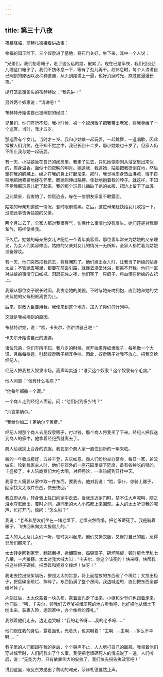```yaml
---
---
---
```

title: 第三十八夜
---






夜幕降临，莎赫札德接着讲故事：





幸福的国王陛下，三个奴隶进了墓地，将石门关好，坐下来，其中一个人说：

“兄弟们，我们抬着箱子，走了这么远的路，很累了。现在已是半夜，我们也没劲儿埋这口箱子了。我们不妨休息一下，等有了劲儿再干。趁休息时，每个人讲讲自己阉割的原因以及种种遭遇，从头到尾讲上一遍，也好消磨时光，熬过这漫漫长夜。”

提灯笼拿鷃雀头的布赫特说：“我先讲！”

另外两个奴隶说：“请讲吧！”

布赫特开始讲自己被阉割的经过：





兄弟们，你们有所不知，我小时候，被一个奴隶贩子把我带出老家，将我卖给了一个巡官。当时，我才五岁。

那巡官有个女儿，当时才三岁。我和小姑娘一起玩耍，一起跳舞，一道唱歌，因此常被人们讥笑。在不知不觉之中，我已长到十二岁，那小姑娘也十岁了，但家人仍不阻止我与她一起玩耍。

有一天，小姑娘坐在自己的闺房里，我走了进去，只见她像刚刚从浴室里出来似的，周身溢香，面似十四夜晚的明月。她逗我，我逗她，姑娘把我摁倒在地，然后骑在我的胸脯上，继之在我的身上打起滚来。那时，我觉得周身热血沸腾，情不自禁地把她紧紧地搂在怀里，而她则伸出胳膊，使劲地抱着我的脖子。就这样，不知不觉我那玩意儿挺了起来，我的那个玩意儿捅破了她的衣服，裙边上留下了血斑。

见此情景，我害怕了，惊慌逃去，躲在一位朋友家里不敢露面。

姑娘的母亲知道这一情况，登时眼前昏黑。之后，这位母亲赶快给女儿收拾一下，没把此事告诉姑娘的父亲。

两个月过去了，全家人都对我很客气，仿佛什么事情也没有发生。她们还是对我很和气，照样使唤我。

不久后，姑娘的母亲把女儿许配给一个青年美容师。那位青年常来为姑娘的父亲理发，为女人们美容修面。姑娘的父亲对女儿的情况一无所知，全家人都忙着为姑娘准备嫁妆。

有一天，他们突然把我抓去，将我阉割了。他们嫁出女儿时，让我当了新娘的贴身太监；不管她去哪里，都要在前面引路，就连去澡堂沐浴，都离不开我。他们一直对姑娘的事情守口如瓶。洞房花烛之夜，他们宰了一只鸽子，将血滴在新娘的衣裙上。

我跟从那位女子很长时间。我贪恋她的美貌，不时与她亲吻拥抱，直到她和她的丈夫及她的父母相继离世为止。

后来，财政大臣要用我，我便来到这个地方，加入了你们的行列中。

这就是我被阉割的原因。





布赫特讲完，说：“喂，卡夫尔，你讲讲自己吧！”

卡夫尔开始讲自己的遭遇。





诸位兄弟，你们有所不知，我八岁的时候，就开始愚弄奴隶贩子，每年撒一个大谎，且每每得逞，引起奴隶贩子相互争吵。因此，奴隶贩子对我不放心，把我交给经纪人。

经纪人把我拉入奴隶市场，高声叫卖道：“谁买这个奴隶？这个奴隶有个毛病。”

他人问道：“他有什么毛病？”

“他每年都撒一个谎。”

一个商人走到经纪人面前，问：“他们出到多少钱？”

“六百第纳尔。”

“我给你加二十第纳尔辛苦费。”

经纪人领那个商人去见奴隶贩子，付过钱，那个商人将我买了下来。经纪人把我送到商人的家中，他拿着经纪费就离去了。

商人给我换上合身的衣服，我在那个商人家一直住到新的一年来临。

新的一年收成极好，五谷丰登，吉庆如意。商人们纷纷举办宴会，每日一家，轮流做东。轮到我家主人时，他们在郊外的一座花园里摆下筵席，备有各种吃的喝的，丰盛极了，主人陪商贾们大吃大喝，对杯畅饮，一直热闹到日挂中天。

我家主人需要从家中取一件东西，要我去，他对我说：“喂，家仆，你骑上骡子，回家找太太取件东西，快去快回。”

我立即从命，转身骑上牲口向家中走去。当我走近家门时，禁不住大声喊叫，随之泪水夺眶而出，霎时之间，胡同里的大人小孩都上来围观。主人的太太听见我的喊声，忙打开门，惊问：“怎么啦？”

我说：“老爷和朋友们坐在一堵老墙下，老墙突然倒塌，把老爷砸死了。我是骑着骡子，飞快回来向太太报信儿的。”

主人的太太及儿女们一听，顿时哭叫起来。他们又撕衣服，又劈打自己的脸，惹得邻居们都来了。

太太转身回到家里，翻箱倒柜，掀翻窗台，捣毁窗子，砸坏隔板，顿时房舍里乱七八糟，一片狼藉。太太对我大喊大叫：“卡夫尔，你这个该死的！快来呀。快帮我把这些柜子砸掉，把盘碟和瓷器全摔烂！快呀！”

我走去拉出壁架隔板，按照太太的旨意，将上面摆放的东西砸了个稀烂；又拉出柜子，把盘碟全砸烂、摔碎了。东西扔满了整个房间。我边喊边甩，直到把东西全都破坏掉了。

片刻过后，太太仅蒙着一块头布，露着面孔走了出来，小姐和少爷们也跟着走来。他们说：“喂，卡夫尔，领我们去老爷被墙压死的地方看看吧，也好把他从墙土下刨出来，装裹入殓，运回家中，办个像样的葬礼。”

我领着他们走去，边走边哭喊：“我的老爷呀……我的老爷呀……”

他们跟在我的身后，露着面孔，光着头，也哭喊着：“主啊……主啊……多么不幸呀……”

巷子里的人们都跟在我的身后，个个哭声不止，人人劈打自己的面颊。我领着他们穿过城里时，人们问我出了什么事，我便把老墙砸死人的情况说了一遍。人们听后，说：“无能为力，只有依靠伟大的安拉了。我们快去报告执政官吧！”





讲到这里，眼见东方透出了黎明的曙光，莎赫札德戛然止声。